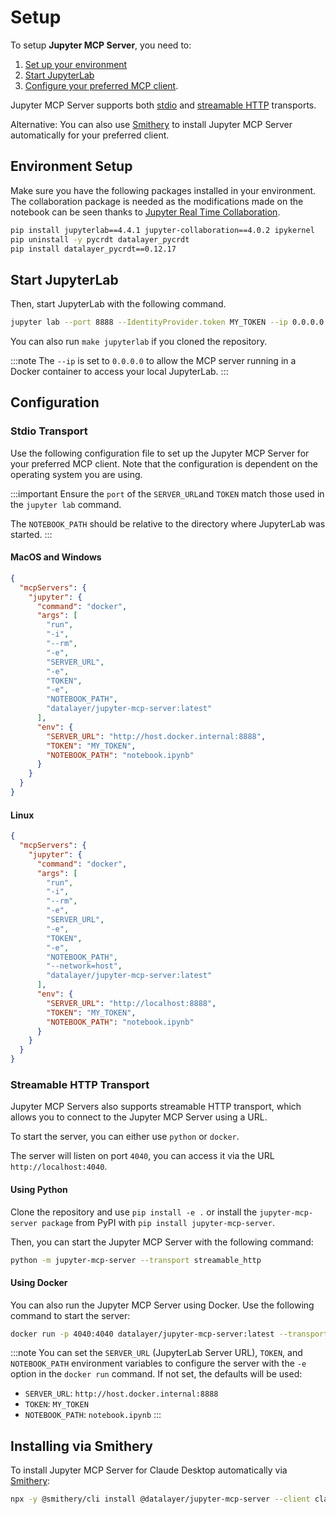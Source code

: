 # Setup

To setup **Jupyter MCP Server**, you need to:

1. [Set up your environment](#environment-setup)
2. [Start JupyterLab](#start-jupyterlab)
3. [Configure your preferred MCP client](#configuration).

Jupyter MCP Server supports both [stdio](https://modelcontextprotocol.io/specification/2025-06-18/basic/transports#stdio) and [streamable HTTP](https://modelcontextprotocol.io/specification/2025-06-18/basic/transports#streamable-http) transports.

Alternative: You can also use [Smithery](#installing-via-smithery) to install Jupyter MCP Server automatically for your preferred client.

## Environment Setup

Make sure you have the following packages installed in your environment. The collaboration package is needed as the modifications made on the notebook can be seen thanks to [Jupyter Real Time Collaboration](https://jupyterlab.readthedocs.io/en/stable/user/rtc.html).

```bash
pip install jupyterlab==4.4.1 jupyter-collaboration==4.0.2 ipykernel
pip uninstall -y pycrdt datalayer_pycrdt
pip install datalayer_pycrdt==0.12.17
```

## Start JupyterLab

Then, start JupyterLab with the following command.

```bash
jupyter lab --port 8888 --IdentityProvider.token MY_TOKEN --ip 0.0.0.0
```

You can also run `make jupyterlab` if you cloned the repository.

:::note
The `--ip` is set to `0.0.0.0` to allow the MCP server running in a Docker container to access your local JupyterLab.
:::

## Configuration

### Stdio Transport

Use the following configuration file to set up the Jupyter MCP Server for your preferred MCP client.
Note that the configuration is dependent on the operating system you are using.

:::important
Ensure the `port` of the `SERVER_URL`and `TOKEN` match those used in the `jupyter lab` command.

The `NOTEBOOK_PATH` should be relative to the directory where JupyterLab was started.
:::

#### MacOS and Windows

```json
{
  "mcpServers": {
    "jupyter": {
      "command": "docker",
      "args": [
        "run",
        "-i",
        "--rm",
        "-e",
        "SERVER_URL",
        "-e",
        "TOKEN",
        "-e",
        "NOTEBOOK_PATH",
        "datalayer/jupyter-mcp-server:latest"
      ],
      "env": {
        "SERVER_URL": "http://host.docker.internal:8888",
        "TOKEN": "MY_TOKEN",
        "NOTEBOOK_PATH": "notebook.ipynb"
      }
    }
  }
}
```

#### Linux

```json
{
  "mcpServers": {
    "jupyter": {
      "command": "docker",
      "args": [
        "run",
        "-i",
        "--rm",
        "-e",
        "SERVER_URL",
        "-e",
        "TOKEN",
        "-e",
        "NOTEBOOK_PATH",
        "--network=host",
        "datalayer/jupyter-mcp-server:latest"
      ],
      "env": {
        "SERVER_URL": "http://localhost:8888",
        "TOKEN": "MY_TOKEN",
        "NOTEBOOK_PATH": "notebook.ipynb"
      }
    }
  }
}
```

### Streamable HTTP Transport

Jupyter MCP Servers also supports streamable HTTP transport, which allows you to connect to the Jupyter MCP Server using a URL.

To start the server, you can either use `python` or `docker`.

The server will listen on port `4040`, you can access it via the URL `http://localhost:4040`.

#### Using Python

Clone the repository and use `pip install -e .` or install the `jupyter-mcp-server package` from PyPI with `pip install jupyter-mcp-server`.

Then, you can start the Jupyter MCP Server with the following command:

```bash
python -m jupyter-mcp-server --transport streamable_http
```

#### Using Docker

You can also run the Jupyter MCP Server using Docker. Use the following command to start the server:

```bash
docker run -p 4040:4040 datalayer/jupyter-mcp-server:latest --transport streamable-http
```

:::note
You can set the `SERVER_URL` (JupyterLab Server URL), `TOKEN`, and `NOTEBOOK_PATH` environment variables to configure the server with the `-e` option in the `docker run` command. If not set, the defaults will be used:
- `SERVER_URL`: `http://host.docker.internal:8888`
- `TOKEN`: `MY_TOKEN`
- `NOTEBOOK_PATH`: `notebook.ipynb`
:::

## Installing via Smithery

To install Jupyter MCP Server for Claude Desktop automatically via [Smithery](https://smithery.ai/server/@datalayer/jupyter-mcp-server):

```bash
npx -y @smithery/cli install @datalayer/jupyter-mcp-server --client claude
```
